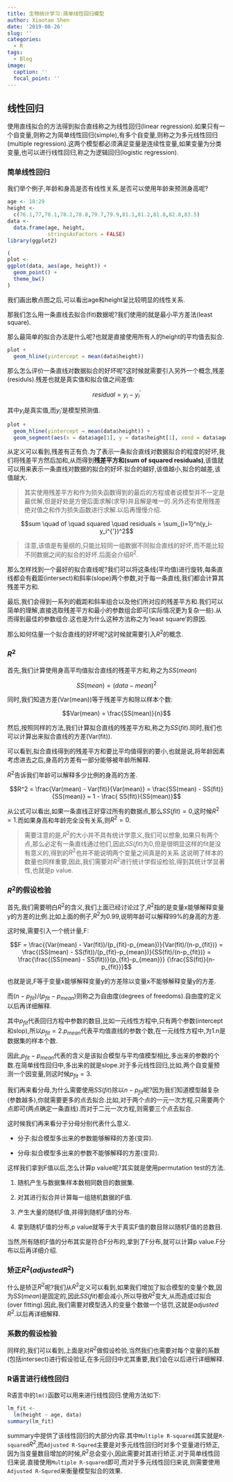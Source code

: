 ```yaml
---
title: 生物统计学习:简单线性回归模型
author: Xiaotao Shen
date: '2019-08-26'
slug: ''
categories:
  - R
tags:
  - Blog
image:
  caption: ''
  focal_point: ''
---
```


## 线性回归

使用直线拟合的方法得到拟合直线称之为线性回归(linear regression).如果只有一个自变量,则称之为简单线性回归(simple),有多个自变量,则称之为多元线性回归(multiple regression).这两个模型都必须满足变量是连续性变量,如果变量为分类变量,也可以进行线性回归,称之为逻辑回归(logistic regression).

### 简单线性回归

我们举个例子,年龄和身高是否有线性关系,是否可以使用年龄来预测身高呢?

```r
age <- 18:29
height <- 
  c(76.1,77,78.1,78.2,78.8,79.7,79.9,81.1,81.2,81.8,82.8,83.5)
data <- 
  data.frame(age, height, 
             stringsAsFactors = FALSE)
library(ggplot2)

(
plot <- 
ggplot(data, aes(age, height)) +
  geom_point() +
  theme_bw()
)
```

我们画出散点图之后,可以看出age和height呈比较明显的线性关系.

那我们怎么用一条直线去拟合(fit)数据呢?我们使用的就是最小平方差法(least square).

那么最简单的拟合办法是什么呢?也就是直接使用所有人的height的平均值去拟合.

```r
plot +
  geom_hline(yintercept = mean(data$height))

```

那么怎么评价一条直线对数据拟合的好坏呢?这时候就需要引入另外一个概念,残差(residuls).残差也就是真实值和拟合值之间差值:

$$residual = y_i - y_i^{'}$$

其中$y_i$是真实值,而$y_i{'}$是模型预测值.

```r
plot +
  geom_hline(yintercept = mean(data$height)) +
  geom_segment(aes(x = data$age[1], y = data$height[1], xend = data$age[1], yend = mean(data$height)), colour = "red", arrow = arrow()) 
```

从定义可以看到,残差有正有负.为了表示一条拟合直线对数据拟合的程度的好坏,我们将残差平方然后加和,从而得到**残差平方和(sum of squared residuals)**,该值就可以用来表示一条直线对数据的拟合的好坏.拟合的越好,该值越小,拟合的越差,该值越大.

> 其实使用残差平方和作为损失函数得到的最后的方程或者说模型并不一定是最优解,但是好处是方便后面求解(求导)并且解是唯一的.另外还有使用残差绝对值之和作为损失函数进行求解.以后再慢慢介绍.

$$sum \quad of \quad squared \quad residuals = \sum_{i=1}^n(y_i-y_i^{'})^2$$

> 注意,该值是有量纲的,只能比较同一组数据不同拟合直线的好坏,而不能比较不同数据之间的拟合的好坏.后面会介绍$R^2$.

那么怎样找到一个最好的拟合直线呢?我们可以将这条线(平均值)进行旋转,每条直线都会有截距(intersect)和斜率(slope)两个参数,对于每一条直线,我们都会计算其残差平方和.

最后,我们会得到一系列的截距和斜率组合以及他们所对应的残差平方和.我们可以简单的理解,直接选取残差平方和最小的参数组合即可(实际情况更为复杂一些).从而得到最佳的参数组合.这也是为什么这种方法称之为'least square'的原因.

那么如何估量一个拟合直线的好坏呢?这时候就需要引入$R^2$的概念.

### $R^2$

首先,我们计算使用身高平均值拟合直线的残差平方和,称之为$SS(mean)$

$$SS(mean) = (data - mean)^2$$


同时,我们知道方差(Var(mean))等于残差平方和除以样本个数:

$$Var(mean) = \frac{SS(mean)}{n}$$

然后,按照同样的方法,我们计算拟合直线的残差平方和,称之为$SS(fit)$.同时,我们也可以计算出来拟合直线的方差(Var(fit)).

可以看到,拟合直线得到的残差平方和要比平均值得到的要小,也就是说,将年龄因素考虑进去之后,身高的方差有一部分能够被年龄所解释.

$R^2$告诉我们年龄可以解释多少比例的身高的方差.

$$R^2 = \frac{Var(mean) - Var(fit)}{Var(mean)} = \frac{SS(mean) - SS(fit)}{SS(mean)} = 1 - \frac{ SS(fit)}{SS(mean)}$$

从公式可以看出,如果一条直线正好穿过所有的数据点,那么$SS(fit)=0$,这时候$R^2=1$.而如果身高和年龄完全没有关系,则$R^2 = 0$.

> 需要注意的是,$R^2$的大小并不具有统计学意义,我们可以想象,如果只有两个点,那么必定有一条直线通过他们,因此$SS(fit)$为0,但是很明显这样的fit是没有意义的,得到的$R^2$也并不能说明两个变量之间真是的关系.这说明了样本的数量也同样重要,因此,我们需要对$R^2$进行统计学假设检验,得到其统计学显著性,也就是p value.

### $R^2$的假设检验

首先,我们需要明白$R^2$的含义,我们上面已经讨论过了,$R^2$指的是变量x能够解释变量y的方差的比例.比如上面的例子,$R^2$为0.99,说明年龄可以解释99%的身高的方差.

这时候,需要引入一个统计量,F:

$$F = \frac{(Var(mean) - Var(fit))/(p_{fit}-p_{mean})}{Var(fit)/(n-p_{fit})} = \frac{(SS(mean) - SS(fit))/(p_{fit}-p_{mean})}{SS(fit)/(n-p_{fit})} = \frac{\frac{(SS(mean) - SS(fit))}{p_{fit}-p_{mean}}} {\frac{SS(fit)}{n-p_{fit}}}$$


也就是说,F等于变量x能够解释变量y的方差除以变量x不能够解释变量y的方差.

而$(n-p_{fit})/(p_{fit}-p_{mean})$则称之为自由度(degrees of freedoms).自由度的定义以后再详细解释.

其中$p_{fit}$代表回归方程中参数的数目,比如一元线性方程中,只有两个参数(intercept和slop),所以$p_{fit}=2$.$p_{mean}$代表平均值直线的参数个数,在一元线性方程中,为1.n是数据集的样本个数.

因此,$p_{fit}-p_{mean}$代表的含义是该拟合模型与平均值模型相比,多出来的参数的个数.在简单线性回归中,多出来的就是slope.对于多元线性回归,比如,两个自变量预测一个因变量,则这时候$p_{fit}=3$.

我们再来看分母,为什么需要使用$SS(fit)$除以$n-p_{fit}$呢?因为我们知道模型越复杂(参数越多),你就需要更多的点去拟合.比如,对于两个点的一元一次方程,只需要两个点即可(两点确定一条直线).而对于二元一次方程,则需要三个点去拟合.

这时候我们再来看分子分母分别代表什么意义.

* 分子:拟合模型多出来的参数能够解释的方差(变异).

* 分母:拟合模型多出来的参数不能够解释的方差(变异).

这样我们拿到F值以后,怎么计算p value呢?其实就是使用permutation test的方法.

1. 随机产生与数据集样本数相同数目的数据集.

2. 对其进行拟合并计算每一组随机数据的F值.

3. 产生大量的随机F值,并得到随机F值的分布.

4. 拿到随机F值的分布,p value就等于大于真实F值的数目除以随机F值的总数目.

当然,所有随机F值的分布其实是符合F分布的,拿到了F分布,就可以计算p value.F分布以后再详细介绍.

### 矫正$R^2$($adjusted R^2$)

什么是矫正$R^2$呢?我们从$R^2$定义可以看到,如果我们增加了拟合模型的变量个数,因为$SS(mean)$是固定的,因此$SS(fit)$都会减小,所以导致$R^2$变大,从而造成过拟合(over fitting).因此,我们需要对模型选入的变量个数做一个惩罚,这就是$adjusted \quad R^2$.以后再详细解释.

### 系数的假设检验

同样的,我们可以看到,上面是对$R^2$做假设检验,当然我们也需要对每个变量的系数(包括intersect)进行假设验证,在多元回归中尤其重要,我们会在以后进行详细解释.

### R语言进行线性回归

R语言中的`lm()`函数可以用来进行线性回归.使用方法如下:

```r
lm_fit <- 
  lm(height ~ age, data)
summary(lm_fit)
```

summary中提供了该线性回归的大部分内容.其中`Multiple R-squared`其实就是`R-squared`$R^2$,而`Adjusted R-Squred`主要是对多元线性回归时对多个变量进行矫正,因为当变量数目增加的时候,$R^2$总会变小,因此需要对其进行矫正.对于简单线性回归来说.直接使用`Multiple R-squared`即可,而对于多元线性回归来说,则需要使用`Adjusted R-Squred`来衡量模型拟合的效果.


